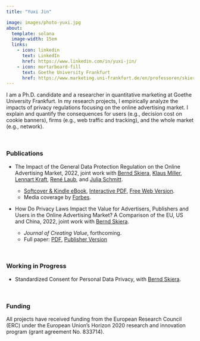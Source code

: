 ```yaml
---
title: "Yuxi Jin"

image: images/photo-yuxi.jpg
about:
  template: solana
  image-width: 15em
  links:
    - icon: linkedin
      text: LinkedIn
      href: https://www.linkedin.com/in/yuxi-jin/
    - icon: mortarboard-fill
      text: Goethe University Frankfurt
      href: https://www.marketing.uni-frankfurt.de/en/professoren/skiera/team/doctoral-students/yuxi-jin.html
---
```


I am a Ph.D. candidate and a researcher in quantitative marketing at Goethe University Frankfurt. In my research projects, I empirically analyze the impacts of privacy regulations focusing on the online advertising market. I explain and quantify the consequences for users (e.g., decision cost on cookie banners), firms (e.g., web traffic and tracking), and the whole market (e.g., network).

<br>

### **Publications**

-   The Impact of the General Data Protection Regulation on the Online Advertising Market, 2022, joint work with [Bernd Skiera](https://www.marketing.uni-frankfurt.de/en/professoren/skiera/prof-dr-bernd-skiera.html), [Klaus Miller](https://sites.google.com/view/klausmiller/), [Lennart Kraft](https://lennartkraft.com/), [René Laub](https://www.linkedin.com/in/rene-laub-21b5a7103/), and [Julia Schmitt](https://www.linkedin.com/in/dr-julia-schmitt-878853108/).

    -   [Softcover & Kindle eBook](https://www.amazon.de/Impact-General-Protection-Regulation-Advertising/dp/3982417309?language=en_GB&currency=EUR), [Interactive PDF](http://www.leanpub.com/gdpr-impact), [Free Web Version](http://www.gdpr-impact.com/).
    -   Media coverage by [Forbes](https://www.forbes.com/sites/hecparis/2022/03/17/business-leaders-should-learn-from-facebooks-decline-it-points-to-new-consumer-responses-to-data-advertising-and-privacy/?sh=11314bc3344d).

-   How Do Privacy Laws Impact the Value for Advertisers, Publishers and Users in the Online Advertising Market? A Comparison of the EU, US and China, 2022, joint work with [Bernd Skiera](https://www.marketing.uni-frankfurt.de/en/professoren/skiera/prof-dr-bernd-skiera.html).

    -   *Journal of Creating Value*, forthcoming.
    -   Full paper: [PDF](https://journals.sagepub.com/doi/epub/10.1177/23949643221117676), [Publisher Version](https://doi.org/10.1177/23949643221117676)

<br>

### **Working in Progress**

-   Standardized Consent for Personal Data Privacy, with [Bernd Skiera](https://www.marketing.uni-frankfurt.de/en/professoren/skiera/prof-dr-bernd-skiera.html).

<br>

### **Funding**
All projects have received funding from the European Research Council (ERC) under the European Union's Horizon 2020 research and innovation program (grant agreement No. 833714).
